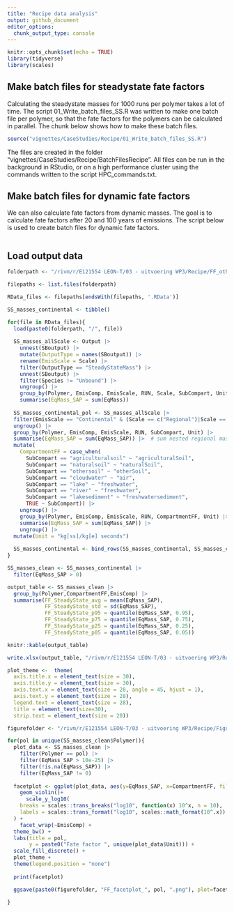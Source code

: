 ```yaml
---
title: "Recipe data analysis"
output: github_document
editor_options: 
  chunk_output_type: console
---
```


```r
knitr::opts_chunk$set(echo = TRUE)
library(tidyverse)
library(scales)
```

## Make batch files for steadystate fate factors
Calculating the steadystate masses for 1000 runs per polymer takes a lot of time.
The script 01_Write_batch_files_SS.R was written to make one batch file per polymer,
so that the fate factors for the polymers can be calculated in parallel. The chunk
below shows how to make these batch files. 

```r
source("vignettes/CaseStudies/Recipe/01_Write_batch_files_SS.R")
```

The files are created in the folder "vignettes/CaseStudies/Recipe/BatchFilesRecipe". 
All files can be run in the background in RStudio, or on a high performance cluster 
using the commands written to the script HPC_commands.txt.

## Make batch files for dynamic fate factors
We can also calculate fate factors from dynamic masses. The goal is to calculate
fate factors after 20 and 100 years of emissions. The script below is used to 
create batch files for dynamic fate factors. 

```r


```

## Load output data
```r
folderpath <- "/rivm/r/E121554 LEON-T/03 - uitvoering WP3/Recipe/FF_other"

filepaths <- list.files(folderpath)

RData_files <- filepaths[endsWith(filepaths, '.RData')]

SS_masses_continental <- tibble()

for(file in RData_files){
  load(paste0(folderpath, "/", file))
  
  SS_masses_allScale <- Output |> 
    unnest(SBoutput) |> 
    mutate(OutputType = names(SBoutput)) |> 
    rename(EmisScale = Scale) |> 
    filter(OutputType == "SteadyStateMass") |> 
    unnest(SBoutput) |> 
    filter(Species != "Unbound") |> 
    ungroup() |> 
    group_by(Polymer, EmisComp, EmisScale, RUN, Scale, SubCompart, Unit) |> 
    summarise(EqMass_SAP = sum(EqMass)) 
  
  SS_masses_continental_pol <- SS_masses_allScale |> 
  filter(EmisScale == "Continental" & (Scale == c("Regional")|Scale == c("Continental"))) |> 
  ungroup() |> 
  group_by(Polymer, EmisComp, EmisScale, RUN, SubCompart, Unit) |> 
  summarise(EqMass_SAP = sum(EqMass_SAP)) |>  # sum nested regional mass and rest of EU mass
  mutate(
    CompartmentFF = case_when(
      SubCompart == "agriculturalsoil" ~ "agriculturalSoil",
      SubCompart == "naturalsoil" ~ "naturalSoil",
      SubCompart == "othersoil" ~ "otherSoil",
      SubCompart == "cloudwater" ~ "air",
      SubCompart == "lake" ~ "freshwater",
      SubCompart == "river" ~ "freshwater",
      SubCompart == "lakesediment" ~ "freshwatersediment",
      TRUE ~ SubCompart)) |> 
    ungroup() |>
    group_by(Polymer, EmisComp, EmisScale, RUN, CompartmentFF, Unit) |>
    summarise(EqMass_SAP = sum(EqMass_SAP)) |>
    ungroup() |>
  mutate(Unit = "kg[ss]/kg[e] seconds")
  
  SS_masses_continental <- bind_rows(SS_masses_continental, SS_masses_continental_pol)
}

```

```r
SS_masses_clean <- SS_masses_continental |>
  filter(EqMass_SAP > 0)
```

```r
output_table <- SS_masses_clean |>
  group_by(Polymer,CompartmentFF,EmisComp) |> 
  summarise(FF_SteadyState_avg = mean(EqMass_SAP),
            FF_SteadyState_std = sd(EqMass_SAP),
            FF_SteadyState_p95 = quantile(EqMass_SAP, 0.95),
            FF_SteadyState_p75 = quantile(EqMass_SAP, 0.75),            
            FF_SteadyState_p25 = quantile(EqMass_SAP, 0.25),
            FF_SteadyState_p05 = quantile(EqMass_SAP, 0.05))

knitr::kable(output_table)

write.xlsx(output_table, "/rivm/r/E121554 LEON-T/03 - uitvoering WP3/Recipe/FF_output_table.xlsx")
```

```r
plot_theme <-  theme(
  axis.title.x = element_text(size = 30),    
  axis.title.y = element_text(size = 30),    
  axis.text.x = element_text(size = 28, angle = 45, hjust = 1),     
  axis.text.y = element_text(size = 28),
  legend.text = element_text(size = 28),
  title = element_text(size=30),
  strip.text = element_text(size = 20))

figurefolder <- "/rivm/r/E121554 LEON-T/03 - uitvoering WP3/Recipe/Figures/"

for(pol in unique(SS_masses_clean$Polymer)){
  plot_data <- SS_masses_clean |>
    filter(Polymer == pol) |>
    filter(EqMass_SAP > 10e-25) |>
    filter(!is.na(EqMass_SAP)) |>
    filter(EqMass_SAP != 0)
  
  facetplot <- ggplot(plot_data, aes(y=EqMass_SAP, x=CompartmentFF, fill=CompartmentFF))+
    geom_violin()+
      scale_y_log10(
    breaks = scales::trans_breaks("log10", function(x) 10^x, n = 10),
    labels = scales::trans_format("log10", scales::math_format(10^.x))
  ) +
    facet_wrap(~EmisComp) +
  theme_bw() +
  labs(title = pol,
       y = paste0("Fate factor ", unique(plot_data$Unit))) +
  scale_fill_discrete() +
  plot_theme +
  theme(legend.position = "none")
  
  print(facetplot)

  ggsave(paste0(figurefolder, "FF_facetplot_", pol, ".png"), plot=facetplot, width = 25, height = 15, dpi = 1000)
    
}
```

